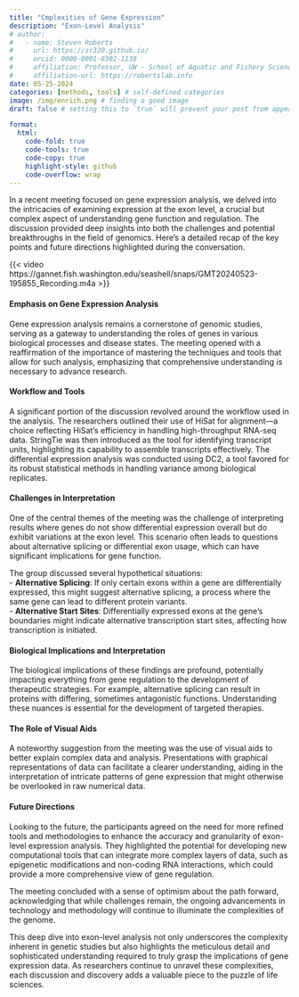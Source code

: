 ```yaml
---
title: "Cmplexities of Gene Expression"
description: "Exon-Level Analysis"
# author:
#   - name: Steven Roberts
#     url: https://sr320.github.io/
#     orcid: 0000-0001-8302-1138
#     affiliation: Professor, UW - School of Aquatic and Fishery Sciences
#     affiliation-url: https://robertslab.info
date: 05-25-2024
categories: [methods, tools] # self-defined categories
image: /img/enrich.png # finding a good image
draft: false # setting this to `true` will prevent your post from appearing on your listing page until you're ready!

format:
  html:
    code-fold: true
    code-tools: true
    code-copy: true
    highlight-style: github
    code-overflow: wrap
---
```


In a recent meeting focused on gene expression analysis, we delved into the intricacies of examining expression at the exon level, a crucial but complex aspect of understanding gene function and regulation. The discussion provided deep insights into both the challenges and potential breakthroughs in the field of genomics. Here's a detailed recap of the key points and future directions highlighted during the conversation.

{{< video https://gannet.fish.washington.edu/seashell/snaps/GMT20240523-195855_Recording.m4a >}}

#### Emphasis on Gene Expression Analysis

Gene expression analysis remains a cornerstone of genomic studies, serving as a gateway to understanding the roles of genes in various biological processes and disease states. The meeting opened with a reaffirmation of the importance of mastering the techniques and tools that allow for such analysis, emphasizing that comprehensive understanding is necessary to advance research.

#### Workflow and Tools

A significant portion of the discussion revolved around the workflow used in the analysis. The researchers outlined their use of HiSat for alignment—a choice reflecting HiSat's efficiency in handling high-throughput RNA-seq data. StringTie was then introduced as the tool for identifying transcript units, highlighting its capability to assemble transcripts effectively. The differential expression analysis was conducted using DC2, a tool favored for its robust statistical methods in handling variance among biological replicates.

#### Challenges in Interpretation

One of the central themes of the meeting was the challenge of interpreting results where genes do not show differential expression overall but do exhibit variations at the exon level. This scenario often leads to questions about alternative splicing or differential exon usage, which can have significant implications for gene function.

The group discussed several hypothetical situations:\
- **Alternative Splicing**: If only certain exons within a gene are differentially expressed, this might suggest alternative splicing, a process where the same gene can lead to different protein variants.\
- **Alternative Start Sites**: Differentially expressed exons at the gene's boundaries might indicate alternative transcription start sites, affecting how transcription is initiated.

#### Biological Implications and Interpretation

The biological implications of these findings are profound, potentially impacting everything from gene regulation to the development of therapeutic strategies. For example, alternative splicing can result in proteins with differing, sometimes antagonistic functions. Understanding these nuances is essential for the development of targeted therapies.

#### The Role of Visual Aids

A noteworthy suggestion from the meeting was the use of visual aids to better explain complex data and analysis. Presentations with graphical representations of data can facilitate a clearer understanding, aiding in the interpretation of intricate patterns of gene expression that might otherwise be overlooked in raw numerical data.

#### Future Directions

Looking to the future, the participants agreed on the need for more refined tools and methodologies to enhance the accuracy and granularity of exon-level expression analysis. They highlighted the potential for developing new computational tools that can integrate more complex layers of data, such as epigenetic modifications and non-coding RNA interactions, which could provide a more comprehensive view of gene regulation.

The meeting concluded with a sense of optimism about the path forward, acknowledging that while challenges remain, the ongoing advancements in technology and methodology will continue to illuminate the complexities of the genome.

This deep dive into exon-level analysis not only underscores the complexity inherent in genetic studies but also highlights the meticulous detail and sophisticated understanding required to truly grasp the implications of gene expression data. As researchers continue to unravel these complexities, each discussion and discovery adds a valuable piece to the puzzle of life sciences.
